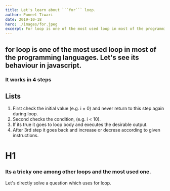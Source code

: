 ```yaml
---
title: Let's learn about ```for``` loop.
author: Puneet Tiwari
date: 2019-10-18
hero: ./images/for.jpeg
excerpt: For loop is one of the most used loop in most of the programming languages. Let's see its behaviour in javascript.
---
```

## for loop is one of the most used loop in most of the programming languages. Let's see its behaviour in javascript.


### It works in 4 steps

## Lists

1. First check the initial value (e.g. i = 0) and never return to this step again during loop.
2. Second checks the condition, (e.g. i < 10).
3. If its true it goes to loop body and executes the desirable output.
4. After 3rd step it goes back and increase or decrese according to given instructions.
# H1

### Its a tricky one among other loops and the most used one.

Let's directly solve a question which uses for loop.